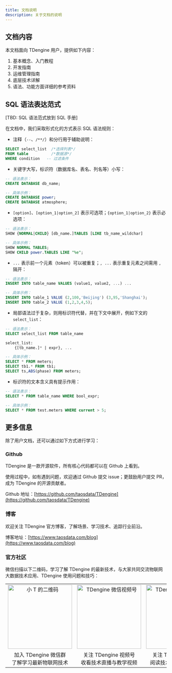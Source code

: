 ```yaml
---
title: 文档说明
description: 关于文档的说明
---
```



## 文档内容

本文档面向 TDengine 用户，提供如下内容：

1. 基本概念、入门教程
2. 开发指南
3. 运维管理指南
4. 底层技术详解
5. 语法、功能方面详细的参考资料

## SQL 语法表达范式

[TBD: SQL 语法范式放到 SQL 手册]

在文档中，我们采取形式化的方式表示 SQL 语法规则：

- 注释（`--`、`/**/`）和分行用于辅助说明：

```sql
SELECT select_list  /*选择列表*/
FROM table          /*数据源*/
WHERE condition   -- 过滤条件
```

- 关键字大写，标识符（数据库名、表名、列名等）小写：

```sql
-- 语法表示：
CREATE DATABASE db_name;

-- 具体示例：
CREATE DATABASE power;
CREATE DATABASE atmosphere;
```

- `[option]`、`[option_1|option_2]` 表示可选项；`{option_1|option_2}` 表示必选项：

```sql
-- 语法表示：
SHOW {NORMAL|CHILD} [db_name.]TABLES [LIKE tb_name_wildchar]

-- 具体示例：
SHOW NORMAL TABLES;
SHOW CHILD power.TABLES LIKE "%e";
```

- `...` 表示前一个元素（token）可以被重复；`, ...` 表示重复元素之间需用 `,` 隔开：

```sql
-- 语法表示：
INSERT INTO table_name VALUES (value1, value2, ...) ...

-- 具体示例：
INSERT INTO table_1 VALUE (2,100,'Beijing') (3,95,'Shanghai');
INSERT INTO table_2 VALUE (1,2,3,4,5);
```

- 局部语法过于复杂，则用标识符代替，并在下文中展开，例如下文的 `select_list`：

```sql
-- 语法表示：
SELECT select_list FROM table_name

select_list:
    {[tb_name.]* | expr}, ...

-- 具体示例：
SELECT * FROM meters;
SELECT tb1.* FROM tb1;
SELECT ts,ABS(phase) FROM meters;
```

- 标识符的文本含义具有提示作用：

```sql
-- 语法表示：
SELECT * FROM table_name WHERE bool_expr;

-- 具体示例：
SELECT * FROM test.meters WHERE current > 5;
```

## 更多信息

除了用户文档，还可以通过如下方式进行学习：

### Github

TDengine 是一款开源软件，所有核心代码都可以在 Github 上看到。

使用过程中，如有遇到问题，欢迎通过 Github 提交 issue；更鼓励用户提交 PR，成为 TDengine 的开源贡献者。

Github 地址：[https://github.com/taosdata/TDengine](https://github.com/taosdata/TDengine)

### 博客

欢迎关注 TDengine 官方博客，了解场景、学习技术、追踪行业前沿。

博客地址：[https://www.taosdata.com/blog](https://www.taosdata.com/blog)

### 官方社区

微信扫描以下二维码，学习了解 TDengine 的最新技术，与大家共同交流物联网大数据技术应用、TDengine 使用问题和技巧：

<table width="100%">
<tr align="center">
<td style={{padding:'1em 3em',border:0}}><img src={Xiaot} alt="小 T 的二维码" width="200" /></td>
<td style={{padding:'1em 3em',border:0}}><img src={Channel} alt="TDengine 微信视频号" width="200" /></td>
<td style={{padding:'1em 3em',border:0}}><img src={OfficialAccount} alt="TDengine 微信公众号" width="200" /></td>
</tr>
<tr align="center">
<td style={{padding:'1em 3em',border:0}}>加入 TDengine 微信群<br/>了解学习最新物联网技术</td>
<td style={{padding:'1em 3em',border:0}}>关注 TDengine 视频号<br/>收看技术直播与教学视频</td>
<td style={{padding:'1em 3em',border:0}}>关注 TDengine 公众号<br/>阅读技术文章与行业案例</td>
</tr>
</table>